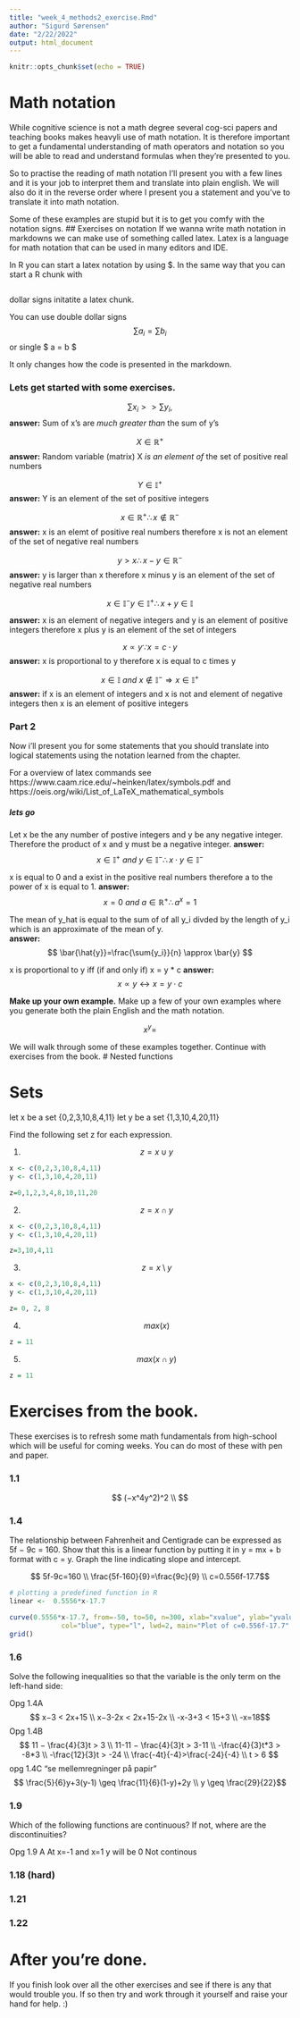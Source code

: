 ```yaml
---
title: "week_4_methods2_exercise.Rmd"
author: "Sigurd Sørensen"
date: "2/22/2022"
output: html_document
---
```


```r
knitr::opts_chunk$set(echo = TRUE)
```

# Math notation
While cognitive science is not a math degree several cog-sci papers and teaching books makes heavyli use of math notation. It is therefore important to get a fundamental understanding of math operators and notation so you will be able to read and understand formulas when they're presented to you. 

So to practise the reading of math notation I'll present you with a few lines and it is your job to interpret them and translate into plain english. We will also do it in the reverse order where I present you a statement and you've to translate it into math notation. 


Some of these examples are stupid but it is to get you comfy with the notation signs. 
## Exercises on notation 
If we wanna write math notation in markdowns we can make use of something called latex. Latex is a language for math notation that can be used in many editors and IDE. 

In R you can start a latex notation by using $. In the same way that you can start a R chunk with 

```r

```

dollar signs initatite a latex chunk. 

You can use double dollar signs
$$
\sum a_i = \sum b _i
$$
or single
$ a = b $

It only changes how the code is presented in the markdown. 

### Lets get started with some exercises. 

$$  \sum x_i >> \sum y_i,   $$
__answer:__
Sum of x's are *much greater than* the sum of y's

$$ X \in \mathbb{R}^+ $$
__answer:__
Random variable (matrix) X *is an element of* the set of positive real numbers

$$ Y \in \mathbb{I}^+$$
__answer:__
Y is an element of the set of positive integers


$$ x \in \mathbb{R}^+ \therefore x \notin \mathbb{R}^- $$
__answer:__
x is an elemt of positive real numbers therefore x is not an element of the set of negative real numbers

$$ y > x \therefore x - y \in \mathbb{R}^-$$
__answer:__
y is larger than x therefore x minus y is an element of the set of negative real numbers

$$ x \in \mathbb{I}^-  y \in \mathbb{I}^+ \therefore x + y  \in \mathbb{I} $$

__answer:__
x is an element of negative integers and y  is an element of positive integers therefore x plus y is an element of the set of integers


$$ x \varpropto y \because x = c \cdot y  $$
__answer:__
x is proportional to y therefore x is equal to c times y

$$ x \in \mathbb{I} \ and  \ x \notin \mathbb{I}^- \Rightarrow x \in \mathbb{I}^+ $$ 
__answer:__
if x is an element of integers and x is not and element of negative integers then x is an element of positive integers

### Part 2
Now i'll present you for some statements that you should translate into logical statements using the notation learned from the chapter. 

For a overview of latex commands see https://www.caam.rice.edu/~heinken/latex/symbols.pdf 
and https://oeis.org/wiki/List_of_LaTeX_mathematical_symbols


##### lets go
Let x be the any number of postive integers and y be any negative integer. Therefore the product 
of x and y must be a negative integer. 
__answer:__
$$ x \in \mathbb{I^+} \ and  \ y \in \mathbb{I}^- \therefore  x \cdot y  \in \mathbb{I^-} $$


x is equal to 0 and a exist in the positive real numbers therefore a to the power of x is equal to 1. 
__answer:__
$$ x=0 \ and \ a \in \mathbb{R^+} \therefore a^x=1 $$


The mean of y_hat is equal to the sum of of all y_i divded by the length of y_i which is an approximate of the mean of y.   
__answer:__
$$ \bar{\hat{y}}=\frac{\sum{y_i}}{n} \approx \bar{y}  $$


x is proportional to y iff (if and only if) x = y * c
__answer:__
$$ x \varpropto y \longleftrightarrow x=y \cdot c $$



**Make up your own example.**
Make up a few of your own examples where you generate both the plain English and the math notation. 

$$ x^y =   $$


We will walk through some of these examples together. Continue with exercises from the book. 
# Nested functions


# Sets
let x be a set {0,2,3,10,8,4,11}
let y be a set {1,3,10,4,20,11}

Find the following set z for each expression. 

  1)
$$ z = x \cup y  $$
```r
x <- c(0,2,3,10,8,4,11)
y <- c(1,3,10,4,20,11)

z=0,1,2,3,4,8,10,11,20

```



  2)
$$ z =x \cap y $$
```r
x <- c(0,2,3,10,8,4,11)
y <- c(1,3,10,4,20,11)

z=3,10,4,11
```


  3)
$$z = x \setminus y $$
```r
x <- c(0,2,3,10,8,4,11)
y <- c(1,3,10,4,20,11)

z= 0, 2, 8
```

  4) 
$$max(x) $$
```r
z = 11
```

  5)
$$ max(x \cap y)$$
```r
z = 11
```

# Exercises from the book. 
These exercises is to refresh some math fundamentals from high-school which will be useful for coming weeks. You can do most of these with pen and paper. 


### 1.1 
$$ (−x^4y^2)^2 \\  $$

### 1.4 
The relationship between Fahrenheit and Centigrade can be expressed as 5f − 9c = 160. Show that this is a linear function by putting it in y = mx + b format with c = y. Graph the line indicating slope and intercept.

$$ 5f-9c=160 \\ \frac{5f-160}{9}=\frac{9c}{9} \\ c=0.556f-17.7$$

```r
# plotting a predefined function in R
linear <-  0.5556*x-17.7

curve(0.5556*x-17.7, from=-50, to=50, n=300, xlab="xvalue", ylab="yvalue", xlim = c(-50,50), ylim = c(-50,50), 
             col="blue", type="l", lwd=2, main="Plot of c=0.556f-17.7"  )
grid()
```


### 1.6
Solve the following inequalities so that the variable is the only term on the left-hand side:

Opg 1.4A
$$ x−3 < 2x+15 \\ x−3-2x < 2x+15-2x \\ -x-3+3 < 15+3 \\ -x=18$$
Opg 1.4B
$$ 11 − \frac{4}{3}t > 3 \\ 11-11 − \frac{4}{3}t > 3-11 \\ -\frac{4}{3}t*3 > -8*3 \\ -\frac{12}{3}t > -24 \\ \frac{-4t}{-4}>\frac{-24}{-4} \\ t > 6 $$
opg 1.4C "se mellemregninger på papir"
$$ \frac{5}{6}y+3(y-1) \geq \frac{11}{6}(1-y)+2y \\ y \geq \frac{29}{22}$$

### 1.9
Which of the following functions are continuous? If not, where are
the discontinuities?

Opg 1.9 A
At x=-1 and x=1 y will be 0
Not continous


### 1.18 (hard)


### 1.21

### 1.22


# After you're done. 
If you finish look over all the other exercises and see if there is any that would trouble you. 
If so then try and work through it yourself and raise your hand for help. :) 